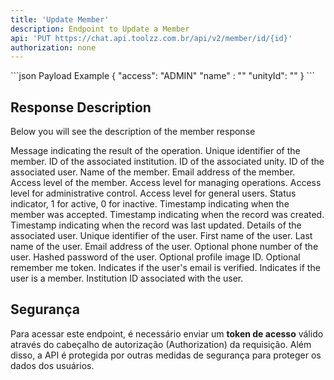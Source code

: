 ```yaml
---
title: 'Update Member'
description: Endpoint to Update a Member
api: 'PUT https://chat.api.toolzz.com.br/api/v2/member/id/{id}'
authorization: none
---
```


<RequestExample>
```json Payload Example
  {
    "access": "ADMIN"
    "name" : "<string>"
    "unityId": "<uuid>"
  }
```
</RequestExample>

## Response Description 
Below you will see the description of the member response

<ResponseField name="message" type="string" required>
  Message indicating the result of the operation.
</ResponseField>
<ResponseField name="id" type="string" required>
  Unique identifier of the member.
</ResponseField>
<ResponseField name="institutionId" type="string" required>
  ID of the associated institution.
</ResponseField>
<ResponseField name="unityId" type="string" required>
  ID of the associated unity.
</ResponseField>
<ResponseField name="userId" type="string" required>
  ID of the associated user.
</ResponseField>
<ResponseField name="name" type="string" required>
  Name of the member.
</ResponseField>
<ResponseField name="email" type="string" required>
  Email address of the member.
</ResponseField>
<ResponseField name="access" type="string" required>
  Access level of the member.
  <Expandable title="Allowed values">
    <ResponseField name="MANAGER" type="string">
      Access level for managing operations.
    </ResponseField>
    <ResponseField name="ADMIN" type="string">
      Access level for administrative control.
    </ResponseField>
    <ResponseField name="USER" type="string">
      Access level for general users.
    </ResponseField>
  </Expandable>
</ResponseField>
<ResponseField name="status" type="number" required>
  Status indicator, 1 for active, 0 for inactive.
</ResponseField>
<ResponseField name="acceptedAt" type="string" required>
  Timestamp indicating when the member was accepted.
</ResponseField>
<ResponseField name="createdAt" type="string" required>
  Timestamp indicating when the record was created.
</ResponseField>
<ResponseField name="updatedAt" type="string" required>
  Timestamp indicating when the record was last updated.
</ResponseField>
<ResponseField name="user" type="object" required>
  Details of the associated user.
  <Expandable title="User properties">
    <ResponseField name="id" type="string" required>
      Unique identifier of the user.
    </ResponseField>
    <ResponseField name="name" type="string" required>
      First name of the user.
    </ResponseField>
    <ResponseField name="lastName" type="string" required>
      Last name of the user.
    </ResponseField>
    <ResponseField name="email" type="string" required>
      Email address of the user.
    </ResponseField>
    <ResponseField name="phone" type="string">
      Optional phone number of the user.
    </ResponseField>
    <ResponseField name="password" type="string" required>
      Hashed password of the user.
    </ResponseField>
    <ResponseField name="imgProfileId" type="string">
      Optional profile image ID.
    </ResponseField>
    <ResponseField name="rememberMeToken" type="string">
      Optional remember me token.
    </ResponseField>
    <ResponseField name="verified" type="boolean" required>
      Indicates if the user's email is verified.
    </ResponseField>
    <ResponseField name="isMember" type="boolean" required>
      Indicates if the user is a member.
    </ResponseField>
    <ResponseField name="institutionId" type="string" required>
      Institution ID associated with the user.
    </ResponseField>
  </Expandable>
</ResponseField>

## Segurança
Para acessar este endpoint, é necessário enviar um **token de acesso** válido através do cabeçalho de autorização (Authorization) da requisição. Além disso, a API é protegida por outras medidas de segurança para proteger os dados dos usuários.


